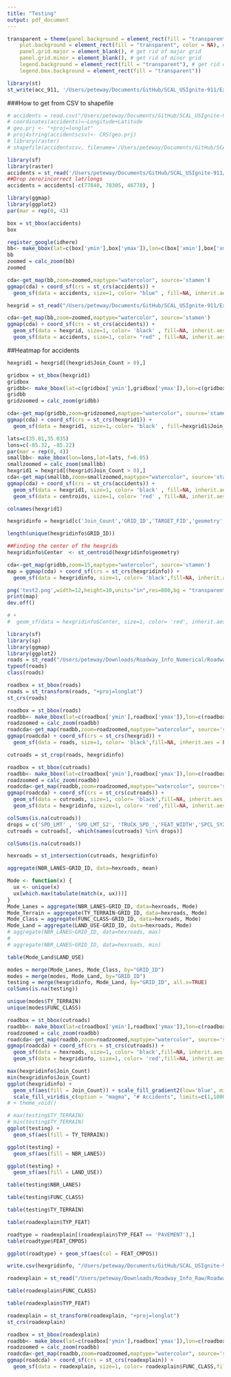 ```yaml
---
title: "Testing"
output: pdf_document
---
```

```r
transparent = theme(panel.background = element_rect(fill = "transparent"), # bg of the panel
    plot.background = element_rect(fill = "transparent", color = NA), # bg of the plot
    panel.grid.major = element_blank(), # get rid of major grid
    panel.grid.minor = element_blank(), # get rid of minor grid
    legend.background = element_rect(fill = "transparent"), # get rid of legend bg
    legend.box.background = element_rect(fill = "transparent"))
```

```r
library(st)
st_write(acc_911, '/Users/peteway/Documents/GitHub/SCAL_USIgnite-911/Excel & CSV Sheets/Shapefiles/New 911 Accident Shapefiles/Accidents_with_Time.shp')
```



###How to get from CSV to shapefile
```r
# accidents = read.csv("/Users/peteway/Documents/GitHub/SCAL_USIgnite-911/Excel & CSV Sheets/Accidents/RawAccidentData_DropDupsTest2.csv")
# coordinates(accidents)=~Longitude+Latitude
# geo.prj <- "+proj=longlat" 
# proj4string(accidentscsv)<- CRS(geo.prj)
# library(raster)
# shapefile(accidentscsv, filename='/Users/peteway/Documents/GitHub/SCAL_USIgnite-911/Excel & CSV Sheets/Shapefiles/New 911 Accident Shapefiles/accidentsCSV.shp', overwrite=TRUE)
```

```r
library(sf)
library(raster)
accidents = st_read('/Users/peteway/Documents/GitHub/SCAL_USIgnite-911/Excel & CSV Sheets/Shapefiles/New 911 Accident Shapefiles/accidentsCSV.shp')
##Drop zero/incorrect lat/longs
accidents = accidents[-c(77840, 78305, 46778), ]
```

```r
library(ggmap)
library(ggplot2)
par(mar = rep(0, 4))

box = st_bbox(accidents)
box

register_google(idhere)
bb<- make_bbox(lat=c(box['ymin'],box['ymax']),lon=c(box['xmin'],box['xmax']), f=0.05)
bb
zoomed = calc_zoom(bb)
zoomed 

cda<-get_map(bb,zoom=zoomed,maptype="watercolor", source='stamen')
ggmap(cda) + coord_sf(crs = st_crs(accidents)) + 
  geom_sf(data = accidents, size=1, color= "blue" , fill=NA, inherit.aes = FALSE) 

```

```r

hexgrid = st_read("/Users/peteway/Documents/GitHub/SCAL_USIgnite-911/Excel & CSV Sheets/Shapefiles/Rework_HexGridpoint2sqmi/Accident_HexGrid_02sqmi.shp")

cda<-get_map(bb,zoom=zoomed,maptype="watercolor", source='stamen')
ggmap(cda) + coord_sf(crs = st_crs(accidents)) + 
  geom_sf(data = hexgrid, size=1, color= 'black' , fill=NA, inherit.aes = FALSE) +
  geom_sf(data = accidents, size=1, color= "red" , fill=NA, inherit.aes = FALSE)
```

##Heatmap for accidents
```r
hexgrid1 = hexgrid[(hexgrid$Join_Count > 0),]

gridbox = st_bbox(hexgrid1)
gridbox
gridbb<- make_bbox(lat=c(gridbox['ymin'],gridbox['ymax']),lon=c(gridbox['xmin'],gridbox['xmax']), f=0.05)
gridbb
gridzoomed = calc_zoom(gridbb)

cda<-get_map(gridbb,zoom=gridzoomed,maptype="watercolor", source='stamen')
ggmap(cda) + coord_sf(crs = st_crs(hexgrid1)) + 
  geom_sf(data = hexgrid1, size=1, color= 'black' , fill=hexgrid1$Join_Count, inherit.aes = FALSE, legend=TRUE)
```

```r
lats=c(35.01,35.035)
lons=c(-85.32, -85.22)
par(mar = rep(0, 4))
smallbb<- make_bbox(lon=lons,lat=lats, f=0.05)
smallzoomed = calc_zoom(smallbb)
hexgrid1 = hexgrid[(hexgrid$Join_Count > 0),]
cda<-get_map(smallbb,zoom=smallzoomed,maptype="watercolor", source='stamen')
ggmap(cda) + coord_sf(crs = st_crs(accidents)) + 
  geom_sf(data = hexgrid1, size=1, color= 'black' , fill=NA, inherit.aes = FALSE, legend=TRUE)  + 
  geom_sf(data = centroids, size=1, color= 'red' , fill=NA, inherit.aes = FALSE, legend=TRUE)
```

```r
colnames(hexgrid1)

hexgridinfo = hexgrid[c('Join_Count','GRID_ID','TARGET_FID','geometry' )]

length(unique(hexgridinfo$GRID_ID))

##Finding the center of the hexgrids
hexgridinfo$Center  <- st_centroid(hexgridinfo$geometry)

cda<-get_map(gridbb,zoom=15,maptype="watercolor", source='stamen')
map = ggmap(cda) + coord_sf(crs = st_crs(hexgridinfo)) + 
  geom_sf(data = hexgridinfo, size=1, color= 'black',fill=NA, inherit.aes = FALSE, legend=TRUE) + transparent + xlab("Longitude") + ylab("Latitude") + labs(caption ="Hexagon Grid covering City of Chattanooga")

png('test2.png',width=12,height=10,units="in",res=800,bg = "transparent")
print(map)
dev.off()

# + 
#  geom_sf(data = hexgridinfo$Center, size=1, color= 'red', inherit.aes = FALSE, legend=TRUE)
```

```r
library(sf)
library(sp)
library(ggmap)
library(ggplot2)
roads = st_read("/Users/peteway/Downloads/Roadway_Info_Numerical/Roadway_Geometrics_County_HAMILTON.shp")
typeof(roads)
class(roads)

roadbox = st_bbox(roads)
roads = st_transform(roads, "+proj=longlat")
st_crs(roads)

roadbox = st_bbox(roads)
roadbb<- make_bbox(lat=c(roadbox['ymin'],roadbox['ymax']),lon=c(roadbox['xmin'],roadbox['xmax']), f=0.05)
roadzoomed = calc_zoom(roadbb)
roadcda<-get_map(roadbb,zoom=roadzoomed,maptype="watercolor", source='stamen')
ggmap(roadcda) + coord_sf(crs = st_crs(hexgrid)) + 
  geom_sf(data = roads, size=1, color= 'black',fill=NA, inherit.aes = FALSE, legend=TRUE)

cutroads = st_crop(roads, hexgridinfo)

roadbox = st_bbox(cutroads)
roadbb<- make_bbox(lat=c(roadbox['ymin'],roadbox['ymax']),lon=c(roadbox['xmin'],roadbox['xmax']), f=0.05)
roadzoomed = calc_zoom(roadbb)
roadcda<-get_map(roadbb,zoom=roadzoomed,maptype="watercolor", source='stamen')
ggmap(roadcda) + coord_sf(crs = st_crs(cutroads)) + 
  geom_sf(data = cutroads, size=1, color= 'black',fill=NA, inherit.aes = FALSE, legend=TRUE) + 
  geom_sf(data = hexgridinfo, size=1, color= 'red',fill=NA, inherit.aes = FALSE, legend=TRUE) 

```


```r
colSums(is.na(cutroads))
drops = c('SPD_LMT' , 'SPD_LMT_S2', 'TRUCK_SPD_','FEAT_WIDTH','SPCL_SY2','SPCL_SYS_2','SPCL_SYS_3')
cutroads = cutroads[, -which(names(cutroads) %in% drops)]

colSums(is.na(cutroads))

hexroads = st_intersection(cutroads, hexgridinfo)

aggregate(NBR_LANES~GRID_ID, data=hexroads, mean)

Mode <- function(x) {
  ux <- unique(x)
  ux[which.max(tabulate(match(x, ux)))]
}
Mode_Lanes = aggregate(NBR_LANES~GRID_ID, data=hexroads, Mode)
Mode_Terrain = aggregate(TY_TERRAIN~GRID_ID, data=hexroads, Mode)
Mode_Class = aggregate(FUNC_CLASS~GRID_ID, data=hexroads, Mode)
Mode_Land = aggregate(LAND_USE~GRID_ID, data=hexroads, Mode)
# aggregate(NBR_LANES~GRID_ID, data=hexroads, max)
# 
# aggregate(NBR_LANES~GRID_ID, data=hexroads, min)

table(Mode_Land$LAND_USE)

modes = merge(Mode_Lanes, Mode_Class, by="GRID_ID")
modes = merge(modes, Mode_Land, by="GRID_ID")
testing = merge(hexgridinfo, Mode_Land, by="GRID_ID", all.x=TRUE)
colSums(is.na(testing))
```

```r
unique(modes$TY_TERRAIN)
unique(modes$FUNC_CLASS)
```


```r
roadbox = st_bbox(cutroads)
roadbb<- make_bbox(lat=c(roadbox['ymin'],roadbox['ymax']),lon=c(roadbox['xmin'],roadbox['xmax']), f=0.05)
roadzoomed = calc_zoom(roadbb)
roadcda<-get_map(roadbb,zoom=roadzoomed,maptype="watercolor", source='stamen')
ggmap(roadcda) + coord_sf(crs = st_crs(cutroads)) + 
  geom_sf(data = hexroads, size=1, color= 'black',fill=NA, inherit.aes = FALSE, legend=TRUE) + 
  geom_sf(data = hexgridinfo, size=1, color= 'red',fill=NA, inherit.aes = FALSE, legend=TRUE) 
```


```r
max(hexgridinfo$Join_Count)
min(hexgridinfo$Join_Count)
ggplot(hexgridinfo) +
  geom_sf(aes(fill = Join_Count)) + scale_fill_gradient2(low='blue', mid='yellow', high='red', midpoint=500, limits=c(1,1000), "Number of Accidents") + 
  scale_fill_viridis_c(option = "magma", "# Accidents", limits=c(1,1000)) 
# + theme_void()

```

```r
# max(testing$TY_TERRAIN)
# min(testing$TY_TERRAIN)
ggplot(testing) +
  geom_sf(aes(fill = TY_TERRAIN)) 

ggplot(testing) +
  geom_sf(aes(fill = NBR_LANES)) 

ggplot(testing) +
  geom_sf(aes(fill = LAND_USE)) 

table(testing$NBR_LANES)

table(testing$FUNC_CLASS)

table(testing$TY_TERRAIN)

table(roadexplain$TYP_FEAT)

roadtype = roadexplain[(roadexplain$TYP_FEAT == 'PAVEMENT'),]
table(roadtype$FEAT_CMPOS)

ggplot(roadtype) + geom_sf(aes(col = FEAT_CMPOS)) 
```


```r
write.csv(hexgridinfo, "/Users/peteway/Documents/GitHub/SCAL_USIgnite-911/Excel & CSV Sheets/Hex_Grid/Hex_GridInfo.csv")
```

```r
roadexplain = st_read("/Users/peteway/Downloads/Roadway_Info_Raw/Roadway_Geometrics_County_HAMILTON.shp")

table(roadexplain$FUNC_CLASS)

table(roadexplain$TYP_FEAT)

roadexplain = st_transform(roadexplain, "+proj=longlat")
st_crs(roadexplain)

roadbox = st_bbox(roadexplain)
roadbb<- make_bbox(lat=c(roadbox['ymin'],roadbox['ymax']),lon=c(roadbox['xmin'],roadbox['xmax']), f=0.05)
roadzoomed = calc_zoom(roadbb)
roadcda<-get_map(roadbb,zoom=roadzoomed,maptype="watercolor", source='stamen')
ggmap(roadcda) + coord_sf(crs = st_crs(roadexplain)) + 
  geom_sf(data = roadexplain, size=1, color= roadexplain$FUNC_CLASS,fill=NA, inherit.aes = FALSE, show.legend=TRUE)

```

